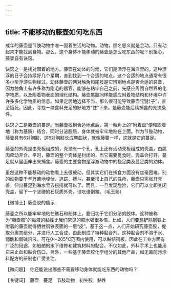 ```yaml
---
---
---
```

title: 不能移动的藤壶如何吃东西
---




成年的藤壶是节肢动物中唯一固着生活的动物。动物，顾名思义就是会动，只有动起来才能找到食物。那么，这个身体不能移动的藤壶是怎么吃东西的呢？别担心，藤壶自有诀窍。

诀窍之一是找对固着的地方。藤壶在幼体的时候，它们是漂浮在海洋里的。这种漂浮的日子会持续好几个星期，直到找到一个合适的地点。这个合适的地点通常有很多小型浮游生物经过。幼体藤壶的两对触角和尾肢是它辨别地点是否合适的装备，因为触角上有许多称为刚毛的器官，能够在粘牢自己之前，先感应周围自然界的化学物质，以及附着物表面的理化结构。藤壶尾肢同样能感应附着物结构和环境中许许多多化学物质的信息。如果定居地选择不当，那么很可能导致藤壶“饿肚子”，直至饿死。因此，寻找一块食料充足的好地方“住”下来，是藤壶能后续捕食的先决条件。

诀窍之二是藤壶的蔓足。当藤壶找到合适地点后，第一触角上的“附着盘”便和固着地（称为基质）结合，同时分泌胶质，身体就被牢牢地粘在上面。作为节肢动物，藤壶具有6对胸肢，这6对胸肢长成卷曲状，就像藤蔓一样，这就是它的蔓足。



藤壶的外壳是由壳板组成的，壳顶有一个孔，孔上还有活动壳板组成的壳盖，由肌肉牵动开合。平时，藤壶的整个壳体是封闭的，当它需要觅食时，壳盖会打开，蔓足就从里面伸出来捕食。藤壶的主要食物是浮游动物中的桡足类及蔓足类的幼体。



虽然这种不能移动的动物看上去很被动，但其实它们在捕食方面没有丝毫困难。别的动物要千辛万苦地埋伏、追踪、搏斗，甚至搭上自己的性命，藤壶只需张开壳盖，伸出蔓足到海水里去捞捞就可以了。而且，一旦发现危险，它们可以立即关闭壳盖，留下一个坚硬的石灰质外壳，谁吃谁倒霉。（毛玉娇）





【微博士】藤壶胶的启示

藤壶之所以能牢牢地粘在礁石和船体上，要归功于它们分泌的胶体。这种被称为“藤壶胶”的黏液的黏性比我们常见的胶水强很多倍，比如，人们要想铲除钢铁上附着的藤壶就得牺牲钢铁表面的一层“皮”。基于这一点，人们开始研究藤壶胶，提取分离其组分，并进行人工合成，由此制成了特种黏合剂。这种黏合剂不溶于水、弱酸和弱碱溶液，可在0～205℃范围内使用，可以黏结钢板，因此在工业方面有广泛的用途，如船舶的水下维修和建筑材料的黏合。不仅如此，外科手术上也能用它来止血和黏合伤口。另外，一些基于藤壶胶化学组分的其他产品，如无毒防污涂料配方的研制也广受关注。

【微问题】　你还能说出哪些不需要移动身体就能吃东西的动物吗？

【关键词】　藤壶　蔓足　节肢动物　初生胶　黏性